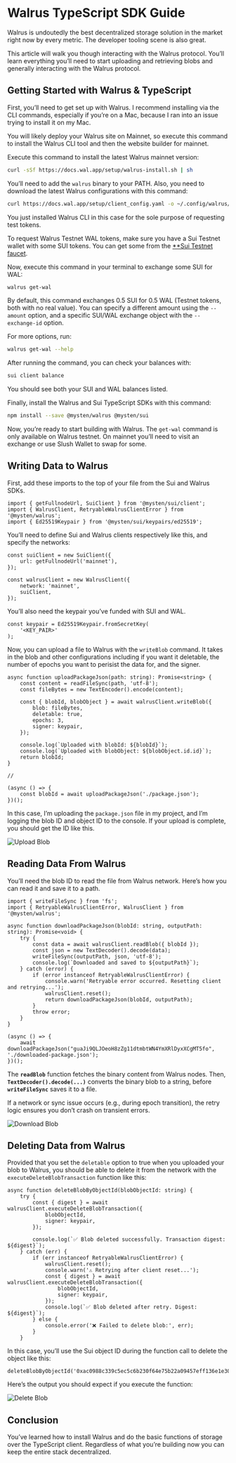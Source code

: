 # Walrus TypeScript SDK Guide

Walrus is undoutedly the best decentralized storage solution in the market right now by every metric. The developer tooling scene is also great.

This article will walk you though interacting with the Walrus protocol. You’ll learn everything you’ll need  to start uploading and retrieving blobs and generally interacting with the Walrus protocol.

## Getting Started with Walrus & TypeScript

First, you’ll need to get set up with Walrus. I recommend installing via the CLI commands, especially if you’re on a Mac, because I ran into an issue trying to install it on my Mac.

You will likely deploy your Walrus site on Mainnet, so execute this command to install the Walrus CLI tool and then the website builder for mainnet.

Execute this command to install the latest Walrus mainnet version:

```bash [Terminal]
curl -sSf https://docs.wal.app/setup/walrus-install.sh | sh
```

You’ll need to add the `walrus` binary to your PATH. Also, you need to download the latest Walrus configurations with this command:

```bash [Terminal]
curl https://docs.wal.app/setup/client_config.yaml -o ~/.config/walrus/client_config.yaml
```

You just installed Walrus CLI in this case for the sole purpose of requesting test tokens.

To request Walrus Testnet WAL tokens, make sure you have a Sui Testnet wallet with some SUI tokens. You can get some from the [**Sui Testnet faucet](https://faucet.sui.io/?network=testnet).

Now, execute this command in your terminal to exchange some SUI for WAL:

```bash [Terminal]
walrus get-wal
```

By default, this command exchanges 0.5 SUI for 0.5 WAL (Testnet tokens, both with no real value). You can specify a different amount using the `--amount` option, and a specific SUI/WAL exchange object with the `--exchange-id` option.

For more options, run:

```bash [Terminal]
walrus get-wal --help
```

After running the command, you can check your balances with:

```bash [Terminal]
sui client balance
```

You should see both your SUI and WAL balances listed.

Finally, install the Walrus and Sui TypeScript SDKs with this command:

```bash [Terminal]
npm install --save @mysten/walrus @mysten/sui
```

Now, you’re ready to start building with Walrus. The `get-wal` command is only available on Walrus testnet. On mainnet you’ll need to visit an exchange or use Slush Wallet to swap for some.

## Writing Data to Walrus

First, add these imports to the top of your file from the Sui and Walrus SDKs.

```tsx [index.ts]
import { getFullnodeUrl, SuiClient } from '@mysten/sui/client';
import { WalrusClient, RetryableWalrusClientError } from '@mysten/walrus';
import { Ed25519Keypair } from '@mysten/sui/keypairs/ed25519';

```

You’ll need to define Sui and Walrus clients respectively like this, and specify the networks:

```tsx [index.ts]
const suiClient = new SuiClient({
    url: getFullnodeUrl('mainnet'),
});

const walrusClient = new WalrusClient({
    network: 'mainnet',
    suiClient,
});
```

You’ll also need the keypair you’ve funded with SUI and WAL.

```tsx [index.ts]
const keypair = Ed25519Keypair.fromSecretKey(
    '<KEY_PAIR>'
);
```

Now, you can upload a file to Walrus with the `writeBlob` command. It takes in the blob and other configurations including if you want it deletable, the number of epochs you want to perisist the data for, and the signer.

```tsx [index.ts]
async function uploadPackageJson(path: string): Promise<string> {
    const content = readFileSync(path, 'utf-8');
    const fileBytes = new TextEncoder().encode(content);

    const { blobId, blobObject } = await walrusClient.writeBlob({
        blob: fileBytes,
        deletable: true,
        epochs: 3,
        signer: keypair,
    });

    console.log(`Uploaded with blobId: ${blobId}`);
    console.log(`Uploaded with blobObject: ${blobObject.id.id}`);
    return blobId;
}

//

(async () => {
    const blobId = await uploadPackageJson('./package.json');
})();

```

In this case, I’m uploading the `package.json` file in my project, and I’m logging the  blob ID  and object ID to the console. If your upload is complete, you should get the ID like this.

<img src="/upload-blob.png" alt="Upload Blob"/>

## Reading Data From Walrus

You’ll need the blob ID to read the file from Walrus network. Here’s how you can read it and save it to a path.

```tsx [index.ts]
import { writeFileSync } from 'fs';
import { RetryableWalrusClientError, WalrusClient } from '@mysten/walrus';

async function downloadPackageJson(blobId: string, outputPath: string): Promise<void> {
    try {
        const data = await walrusClient.readBlob({ blobId });
        const json = new TextDecoder().decode(data);
        writeFileSync(outputPath, json, 'utf-8');
        console.log(`Downloaded and saved to ${outputPath}`);
    } catch (error) {
        if (error instanceof RetryableWalrusClientError) {
            console.warn('Retryable error occurred. Resetting client and retrying...');
            walrusClient.reset();
            return downloadPackageJson(blobId, outputPath);
        }
        throw error;
    }
}

(async () => {
    await downloadPackageJson("guaJi9QLJOeoH8zZg11dtmbtWN4YmXRlDyxXCgMT5fo", './downloaded-package.json');
})();
```

The **`readBlob`** function fetches the binary content from Walrus nodes. Then, **`TextDecoder().decode(...)`** converts the binary blob to a string, before **`writeFileSync`** saves it to a file.

If a network or sync issue occurs (e.g., during epoch transition), the retry logic ensures you don’t crash on transient errors.

<img src="/download-blob.png" alt="Download Blob"/>

## Deleting Data from Walrus

Provided that you set the `deletable` option to true when you uploaded your blob to Walrus, you should be able to delete it from the  network with the `executeDeleteBlobTransaction` function like this:

```tsx [index.ts]
async function deleteBlobByObjectId(blobObjectId: string) {
    try {
        const { digest } = await walrusClient.executeDeleteBlobTransaction({
            blobObjectId,
            signer: keypair,
        });

        console.log(`✅ Blob deleted successfully. Transaction digest: ${digest}`);
    } catch (err) {
        if (err instanceof RetryableWalrusClientError) {
            walrusClient.reset();
            console.warn('⚠️ Retrying after client reset...');
            const { digest } = await walrusClient.executeDeleteBlobTransaction({
                blobObjectId,
                signer: keypair,
            });
            console.log(`✅ Blob deleted after retry. Digest: ${digest}`);
        } else {
            console.error('❌ Failed to delete blob:', err);
        }
    }
```

In this case, you’ll use the Sui object ID during the function call to delete the object like this:

```tsx [index.ts]
deleteBlobByObjectId('0xac0988c339c5ec5c6b230f64e75b22a09457eff136e1e30fc3ce21412aa93ef6');
```

Here’s the output you should expect if you execute the function:

<img src="/delete-blob.png" alt="Delete Blob"/>

## Conclusion

You’ve learned how to install Walrus and do the basic functions of storage over the TypeScript client. Regardless of what you’re building now you can keep the entire stack decentralized.